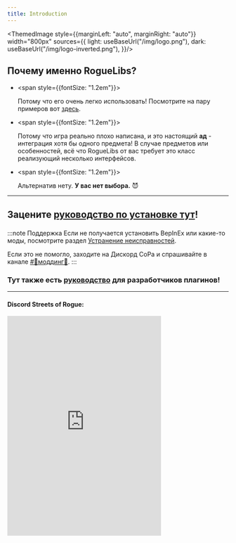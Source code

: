 ```yaml
---
title: Introduction
---
```


<ThemedImage style={{marginLeft: "auto", marginRight: "auto"}} width="800px" sources={{
  light: useBaseUrl("/img/logo.png"),
  dark: useBaseUrl("/img/logo-inverted.png"),
}}/>

## Почему именно RogueLibs?

- <span style={{fontSize: "1.2em"}}>
  
  Потому что его очень легко использовать! Посмотрите на пару примеров вот [здесь](https://github.com/Abbysssal/RogueLibs/tree/main/RogueLibsCore.Test/Tests).
  
  </span>

- <span style={{fontSize: "1.2em"}}>
  
  Потому что игра реально плохо написана, и это настоящий **ад** - интеграция хотя бы одного предмета! В случае предметов или особенностей, всё что RogueLibs от вас требует это класс реализующий несколько интерфейсов.

  </span>

- <span style={{fontSize: "1.2em"}}>
  
  Альтернатив нету. **У вас нет выбора.** 😈
  
  </span>

---

<h2>

Зацените [руководство по установке тут](./user/installation)!

</h2>

:::note Поддержка
Если не получается установить BepInEx или какие-то моды, посмотрите раздел [Устранение неисправностей](./user/troubleshooting).

Если это не помогло, заходите на Дискорд СоРа и спрашивайте в канале [#💬моддинг🔧](https://discord.gg/ja9B2VeReJ).
:::

<h3>

Тут также есть [руководство](./dev/getting-started) для разработчиков плагинов!

</h3>

---

<h4>Discord Streets of Rogue:</h4>

<iframe src="https://discord.com/widget?id=766725034445635634&theme=dark" width="350" height="500" allowtransparency="true" frameborder="0" sandbox="allow-popups allow-popups-to-escape-sandbox allow-same-origin allow-scripts"/>
